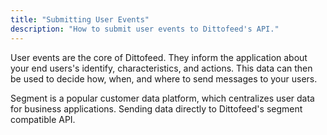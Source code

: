 ```yaml
---
title: "Submitting User Events"
description: "How to submit user events to Dittofeed's API."
---
```


User events are the core of Dittofeed. They inform the application about your end users's identify, characteristics, and actions. This data can then be used to decide how, when, and where to send messages to your users.

<CardGroup cols={2}>
  <Card title="Using Segment.io as an event Source" icon="pipe-section" color="#0285c7" href="/integrations/sources/segment">
    Segment is a popular customer data platform, which centralizes user data for business applications.
  </Card>
  <Card title="REST API" icon="server" color="#ea5a0c" href="/integrations/sources/api">
    Sending data directly to Dittofeed's segment compatible API.
  </Card>
</CardGroup>
